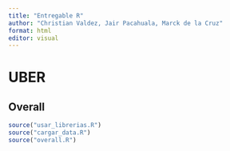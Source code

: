 ```yaml
---
title: "Entregable R"
author: "Christian Valdez, Jair Pacahuala, Marck de la Cruz"
format: html
editor: visual
---
```


# UBER

## Overall

```r
source("usar_librerias.R")
source("cargar_data.R")
source("overall.R")
```
